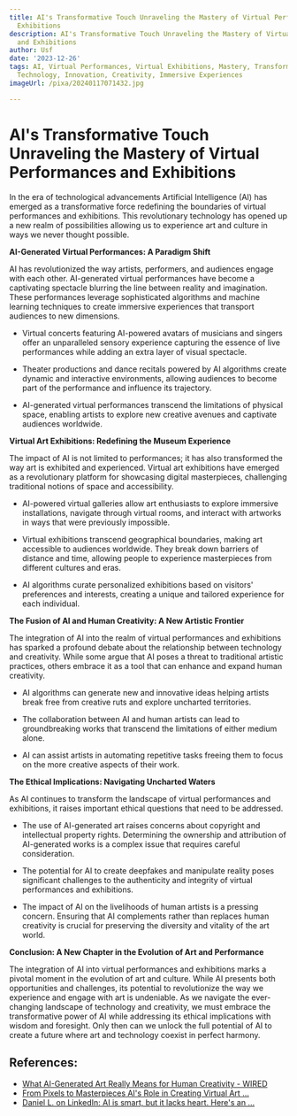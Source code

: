 ```yaml
---
title: AI's Transformative Touch Unraveling the Mastery of Virtual Performances and
  Exhibitions
description: AI's Transformative Touch Unraveling the Mastery of Virtual Performances
  and Exhibitions
author: Usf
date: '2023-12-26'
tags: AI, Virtual Performances, Virtual Exhibitions, Mastery, Transformation, Art,
  Technology, Innovation, Creativity, Immersive Experiences
imageUrl: /pixa/20240117071432.jpg

---
```

# AI's Transformative Touch Unraveling the Mastery of Virtual Performances and Exhibitions

In the era of technological advancements Artificial Intelligence (AI) has emerged as a transformative force redefining the boundaries of virtual performances and exhibitions. This revolutionary  technology has  opened up a new realm of possibilities  allowing us to experience art and culture  in  ways we never thought possible.

**AI-Generated Virtual Performances: A Paradigm Shift**

AI has revolutionized the way artists, performers, and audiences engage with each other. AI-generated virtual performances have become a  captivating spectacle blurring the line between  reality and imagination. These performances leverage sophisticated  algorithms and machine learning techniques to  create immersive experiences that transport audiences to new dimensions.

* Virtual concerts featuring  AI-powered avatars of musicians and singers  offer an unparalleled  sensory  experience capturing the  essence of live performances while adding an extra layer of visual spectacle.

* Theater  productions and dance recitals powered by AI algorithms create dynamic and  interactive environments,  allowing audiences to become part of the performance and influence its trajectory.

* AI-generated virtual performances transcend the limitations of physical space, enabling artists to explore new creative avenues and captivate audiences worldwide.

**Virtual  Art Exhibitions: Redefining the Museum Experience**

The impact of AI is not limited to performances; it has also transformed the way  art  is exhibited and experienced.  Virtual art exhibitions have emerged as a  revolutionary platform for showcasing digital masterpieces, challenging traditional notions of space and accessibility.

* AI-powered  virtual  galleries allow art enthusiasts  to explore immersive installations, navigate through virtual rooms, and interact with artworks in ways that were previously impossible.

* Virtual exhibitions transcend geographical boundaries, making art accessible to audiences worldwide. They break down  barriers of distance and time, allowing people to experience masterpieces from different cultures and eras.

* AI algorithms curate personalized exhibitions based on visitors' preferences and interests, creating a unique and tailored experience for each individual.

**The  Fusion of AI and Human Creativity: A New Artistic  Frontier**

The integration of AI into the realm of  virtual performances and exhibitions  has sparked a profound debate about the relationship between technology and creativity. While  some argue that AI poses a threat to traditional artistic practices, others embrace it  as a tool that can  enhance and expand human creativity.

* AI algorithms can generate new and innovative ideas  helping artists break free from creative ruts and explore uncharted territories.

* The collaboration between AI and human artists can lead to groundbreaking works that  transcend the limitations of either medium alone.

* AI can assist artists in automating repetitive tasks freeing them to focus on the more creative aspects of their work.

**The Ethical Implications: Navigating Uncharted Waters**

As AI continues to transform the landscape of virtual performances  and exhibitions, it raises important ethical questions  that need to be addressed.

* The use of AI-generated  art  raises concerns about copyright and intellectual property rights. Determining the ownership  and attribution of AI-generated works  is  a complex issue that requires careful consideration.

* The potential for AI to create deepfakes and manipulate reality poses  significant challenges to the authenticity and integrity of virtual performances and exhibitions.

* The impact of AI on the livelihoods of human artists is a pressing concern. Ensuring  that AI  complements rather than replaces  human  creativity is crucial for preserving the diversity and vitality of  the  art  world.

**Conclusion: A New Chapter  in the Evolution of  Art and  Performance**

The integration of AI into virtual performances  and exhibitions marks a pivotal moment  in the evolution of art and culture. While  AI presents both opportunities  and challenges,  its potential to  revolutionize the way we experience and engage with  art is undeniable. As we navigate the ever-changing landscape of technology  and creativity, we must embrace the transformative power of AI  while addressing its ethical implications with wisdom and foresight. Only then can we unlock the full potential of AI to create a future where art and technology coexist in perfect harmony.

## References:
- [What AI-Generated Art Really Means for Human Creativity - WIRED](https://www.wired.com/story/picture-limitless-creativity-ai-image-generators/)
- [From Pixels to Masterpieces AI's Role in Creating Virtual Art ...](http://autovirtuoso.com/blog/from%20pixels%20to%20masterpieces%20ai's%20role%20in%20creating%20virtual%20art%20exhibitions)
- [Daniel L. on LinkedIn: AI is smart, but it lacks heart. Here's an ...](https://www.linkedin.com/posts/daniellozovsky_ai-is-smart-but-it-lacks-heart-heres-activity-7134692411988967424-UIEp)
